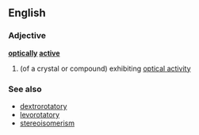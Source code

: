 ==English==
===Adjective===
'''[[optically]] [[active]]'''
#{{chemistry}} (of a crystal or compound) exhibiting [[optical activity]]
===See also===
*[[dextrorotatory]]
*[[levorotatory]]
*[[stereoisomerism]]